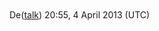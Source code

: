 <article id="39014707" title=Talk:Arsameia>
	<talkpage id="39014707" title="Talk:Arsameia">
{{Arsameia am Nymphaios}}De([[User talk:Ducky59|talk]]) 20:55, 4 April 2013 (UTC)
	</talkpage>
</article>